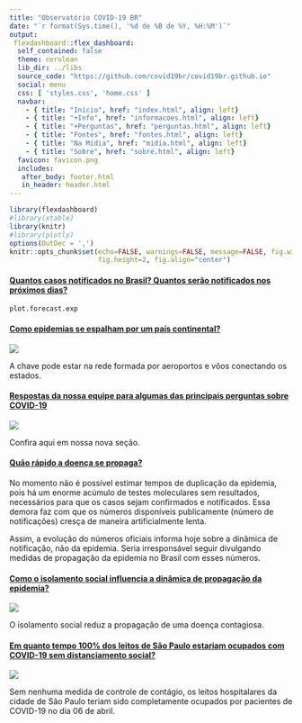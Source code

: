 ```yaml
---
title: "Observatório COVID-19 BR"
date: "`r format(Sys.time(), '%d de %B de %Y, %H:%M')`"
output:
 flexdashboard::flex_dashboard:
  self_contained: false
  theme: cerulean
  lib_dir: ../libs
  source_code: "https://github.com/covid19br/covid19br.github.io"
  social: menu
  css: [ 'styles.css', 'home.css' ]
  navbar:
    - { title: "Início", href: "index.html", align: left}
    - { title: "+Info", href: "informacoes.html", align: left}
    - { title: "+Perguntas", href: "perguntas.html", align: left}
    - { title: "Fontes", href: "fontes.html", align: left}
    - { title: "Na Mídia", href: "midia.html", align: left}
    - { title: "Sobre", href: "sobre.html", align: left}
  favicon: favicon.png
  includes:
   after_body: footer.html
   in_header: header.html
---
```


```r
library(flexdashboard)
#library(xtable)
library(knitr)
#library(plotly)
options(OutDec = ',')
knitr::opts_chunk$set(echo=FALSE, warnings=FALSE, message=FALSE, fig.width=3,
                      fig.height=2, fig.align="center")
```

<div class="container">

<div class="item2">
  <h4><a href="projecao.html" id="casos">Quantos casos notificados no Brasil? Quantos serão notificados nos próximos dias? </a></h4>
  <a href="projecao.html">
```r
plot.forecast.exp
```
  </a>
</div>

<div class="item">
  <h4><a href="pais.html">Como epidemias se espalham por um país continental?</a></h4>
 
 <a href="pais.html">
   ![](fig/voos_brasil.jpg)
 </a>
  
  A chave pode estar na rede formada por aeroportos e vôos conectando os estados.
  
 </div>

<div class="item">
  <h4><a href="perguntas.html">Respostas da nossa equipe para algumas das principais perguntas sobre COVID-19</a></h4>
 
  <a href="perguntas.html">
 ![](fig/mensagem.jpeg)
   </a>
 
  
  Confira aqui em nossa nova seção.
</div>


<div class="item">
  <h4><a href="#" id="tduplica">Quão rápido a doença se propaga?</a></h4>
No momento não é possível estimar tempos de duplicação da epidemia, pois há um enorme acúmulo de testes moleculares sem resultados, necessários para que os casos sejam confirmados e notificados. Essa demora faz com que os números disponíveis publicamente (número de notificações) cresça de maneira artificialmente lenta.

Assim, a evolução do números oficiais informa hoje sobre a dinâmica de notificação, não da epidemia. Seria irresponsável seguir divulgando medidas de propagação da epidemia no Brasil com esses números.
  
 <!-- <a href="propagacao.html">
  
   ```r
   plot.tempo.dupl + theme(axis.text.x = element_text(size = 10),
                        axis.title.y = element_text(size = 8))
   ```
  </a>
</div>-->

<!--<div class="item">
  <h4><a href="transmissao.html">Para quantas pessoas cada infectado transmite a doença?</a></h4>
  <a href="transmissao.html">-->
<!--```{r}-->
<!--plot.estimate.R0 + theme(axis.text.x = element_text(size = 10),-->
<!--                        axis.title.y = element_text(size = 8))-->
<!--```-->
<!--  </a>-->
</div>

<div class="item">
  <h4><a href="dinamica.html">Como o isolamento social influencia a dinâmica de propagação da epidemia?</a></h4>
 
  <a href="dinamica.html">
 ![](fig/rede_prsc.jpg)
   </a>
 
  
  O isolamento social reduz a propagação de uma doença
  contagiosa. 
</div>


<div class="item">
  <h4><a href="leitos.html">Em quanto tempo 100% dos leitos de São Paulo estariam ocupados com COVID-19 sem distanciamento social?</a></h4>
 
  <a href="leitos.html">
 ![](fig/leitos.png)
   </a>
 
  Sem nenhuma medida de controle de contágio, os leitos hospitalares da cidade de São Paulo teriam sido completamente ocupados por pacientes de COVID-19 no dia 06 de abril.
  
</div>



</div>
